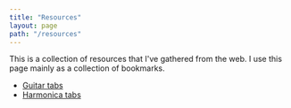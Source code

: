 ```yaml
---
title: "Resources"
layout: page
path: "/resources"
---
```


This is a collection of resources that I've gathered from the web. I use this page mainly as a collection of bookmarks.

- [Guitar tabs](/resources/music/guitar-tabs)
- [Harmonica tabs](/resources/music/harmonica-tabs)
